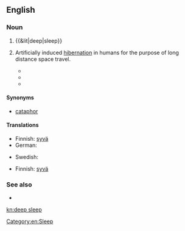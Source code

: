 ==English==
{{wikipedia|Slow-wave sleep}}

===Noun===
{{en-noun|sg=[[deep]] [[sleep]]|-}}

# {{&lit|deep|sleep}}
# {{rare|fiction}} Artificially induced [[hibernation]] in humans for the purpose of long distance space travel.
#* {{quote-book
|year=2004
|author=Robert Doherty
|title=Area 51: Legend
|chapter=
|url=http://books.google.com/books?id=iAj0F3tb7sEC&pg=PT33&dq=%22deep+sleep%22
|isbn=0440237254
|page=
|passage=Donnchadh and Gwalcmai, along with the other fourteen teams selected for planetary infiltration, had been put into '''deep sleep''' shortly after liftoff from their planet.}}
#* {{quote-book
|year=2005
|author=Bob Ticer
|title=Visiting the Strange Planet Called Earth
|chapter=
|pageurl=http://books.google.com/books?id=71EavkVM8AAC&pg=PA13&dq=%22deep+sleep%22
|isbn=1589397347
|page=13
|passage=The Kironian had remained in '''deep sleep''' until alerted by a high-pitched squeaky sound. When the Kironian woke, everything seemed as though it had just left Kiron.}}
#* {{quote-book
|year=2008
|author=Cavin Wright
|title=The Golden Prize
|chapter=
|pageurl=http://books.google.com/books?id=abrykJcLoFkC&pg=PA17&dq=%22deep+sleep%22
|isbn=160693046X
|page=17
|passage=There is also the possibility that our aliens perfected cryogenics and simply went into '''deep sleep''' until the environment improved.}}

====Synonyms====
* {{sense|medicine}} [[cataphor]]

====Translations====
{{trans-top|state of sleep}}
* Finnish: [[syvä#Finnish|syvä]] {{t+|fi|uni}}
* German: {{t-|de|Tiefschlaf|m}}
{{trans-mid}}
* Swedish: {{t-|sv|djupsömn|c}}
{{trans-bottom}}

{{trans-top|fiction: artificial hibernation}}
* Finnish: [[syvä#Finnish|syvä]] {{t+|fi|uni}}
{{trans-mid}}
{{trans-bottom}}

===See also===
* {{pedia}}

[[Category:en:Sleep]]

[[kn:deep sleep]]